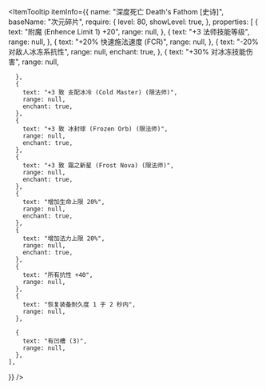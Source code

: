 
<ItemTooltip
  itemInfo={{
    name: "深度死亡 Death's Fathom [史诗]",
    baseName: "次元碎片",
    require: {
      level: 80,
      showLevel: true,
    },
    properties: [
      {
        text: "附魔 (Enhence Limit 1) +20",
        range: null,
      },
      {
        text: "+3 法师技能等级",
        range: null,
      },
      {
        text: "+20% 快速施法速度 (FCR)",
        range: null,
      },
      {
        text: "-20% 对敌人冰冻系抗性",
        range: null,
        enchant: true,
      },
      {
        text: "+30% 对冰冻技能伤害",
        range: null,

      },
      {
        text: "+3 致 支配冰冷 (Cold Master) (限法师)",
        range: null,
        enchant: true,
      },
      {
        text: "+3 致 冰封球 (Frozen Orb) (限法师)",
        range: null,
        enchant: true,
      },
      {
        text: "+3 致 霜之新星 (Frost Nova) (限法师)",
        range: null,
        enchant: true,
      },
      {
        text: "增加生命上限 20%",
        range: null,
        enchant: true,
      },
      {
        text: "增加法力上限 20%",
        range: null,
        enchant: true,
      },
      {
        text: "所有抗性 +40",
        range: null,
      },
      {
        text: "恢复装备耐久度 1 于 2 秒内",
        range: null,
      },

      {
        text: "有凹槽 (3)",
        range: null,
      },
    ],

}}
/>
